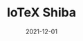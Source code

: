 ---
title: IoTeX Shiba
tag: DeFi
status: publish
date: 2021-12-01
slug: IoTeX Shiba is the project behind ioShib, the first meme token on the IoTeX blockchain.
logo: /img/IoTeX Shiba.png
featured_img:
website: https://www.iotexshiba.io/
twitter:
telegram:
---